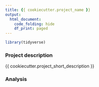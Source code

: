 ```yaml
---
title: {{ cookiecutter.project_name }} 
output:
  html_document:
    code_folding: hide
    df_print: paged
---
```


```r
library(tidyverse)
```

### Project description
 {{ cookiecutter.project_short_description }}
 
### Analysis
